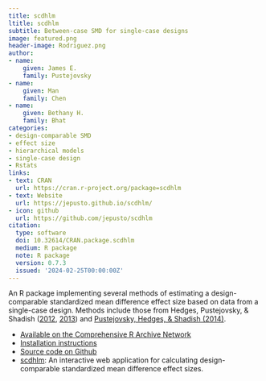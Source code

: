 ```yaml
---
title: scdhlm
ltitle: scdhlm
subtitle: Between-case SMD for single-case designs
image: featured.png
header-image: Rodriguez.png
author: 
- name:
    given: James E. 
    family: Pustejovsky
- name:
    given: Man
    family: Chen
- name:
    given: Bethany H.
    family: Bhat
categories:
- design-comparable SMD
- effect size
- hierarchical models
- single-case design
- Rstats
links:
- text: CRAN
  url: https://cran.r-project.org/package=scdhlm
- text: Website
  url: https://jepusto.github.io/scdhlm/
- icon: github
  url: https://github.com/jepusto/scdhlm
citation:
  type: software
  doi: 10.32614/CRAN.package.scdhlm
  medium: R package
  note: R package
  version: 0.7.3
  issued: '2024-02-25T00:00:00Z'
---
```


An R package implementing several methods of estimating a design-comparable standardized mean difference effect size based on data from a single-case design. Methods include those from Hedges, Pustejovsky, & Shadish ([2012](/publication/SMD-for-SCD), [2013](/publication/SMD-for-MBD)) and [Pustejovsky, Hedges, & Shadish (2014)](/publication/design-comparable-effect-sizes/).

- [Available on the Comprehensive R Archive Network](https://CRAN.R-project.org/package=scdhlm)
- [Installation instructions](/posts/getting-started-with-scdhlm)
- [Source code on Github](https://github.com/jepusto/scdhlm)
- [scdhlm](https://jepusto.shinyapps.io/scdhlm/): An interactive web application for calculating design-comparable standardized mean difference effect sizes.

